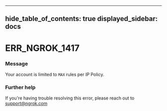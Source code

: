 

---
hide_table_of_contents: true
displayed_sidebar: docs
---


# ERR_NGROK_1417

### Message
Your account is limited to `MAX` rules per IP Policy.

<ErrorDetails error="err_ngrok_1417" />



### Further help
If you're having trouble resolving this error, please reach out to [support@ngrok.com](mailto:support@ngrok.com?subject=Help%20with%20ERR_NGROK_1417)

